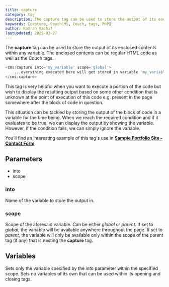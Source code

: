 ```yaml
---
title: capture
category: tag
description: The capture tag can be used to store the output of its enclosed contents within any variable.
keywords: [capture, CouchCMS, Couch, tags, PHP]
author: Kamran Kashif
lastUpdated: 2025-03-27
---
```


The **capture** tag can be used to store the output of its enclosed contents within any variable.
The enclosed contents can be regular HTML code as well as the Couch tags.

```php
<cms:capture into='my_variable' scope='global'>
    ...everything executed here will get stored in variable 'my_variable' at the requested scope...
</cms:capture>
```

This tag is very helpful when you want to execute a portion of the code but wish to display the resulting output based on some other condition that is unknown at the point of execution of this code e.g. present in the page somewhere after the block of code in question.

This situation can be tackled by storing the output of the block of code in a variable for the time being. When we reach the required condition and if it evaluates to be true, we can display the output by showing the variable. However, if the condition fails, we can simply ignore the variable.

You'll find an interesting example of this tag's use in [**Sample Portfolio Site - Contact Form**](../../tutorials/portfolio-site/contact-form.html)

## Parameters

- into
- scope

### into

Name of the variable to store the output in.

### scope

Scope of the aforesaid variable. Can be either _global_ or _parent_.
If set to _global_, the variable will be available anywhere throughout the page. If set to _parent_, the variable will only be available only within the scope of the parent tag (if any) that is nesting the **capture** tag.

## Variables

Sets only the variable specified by the _into_ parameter within the specified scope. Sets no variables of its own that can be used within its opening and closing tags.
